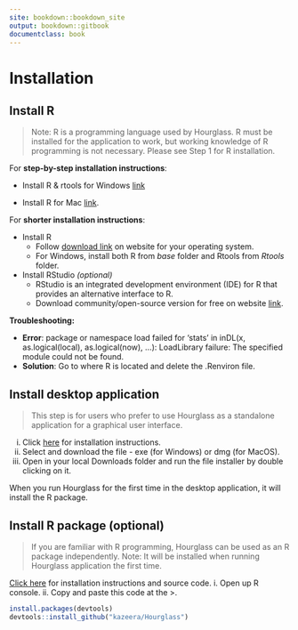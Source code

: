 ```yaml
---
site: bookdown::bookdown_site
output: bookdown::gitbook
documentclass: book
---
```

# Installation

## Install R
> Note: R is a programming language used by Hourglass. R must be installed for the application to work, but working knowledge of R programming is not necessary. Please see Step 1 for R installation.

For **step-by-step installation instructions**:

* Install R & rtools for Windows [link](https://datag.org/resources/documents/spring-2018/37-de-barros-installing-r-on-windows/file) 

* Install R for Mac [link](https://people.umass.edu/biep540w/pdf/HOW%20TO%20install%20R%20and%20R%20Studio%20MAC%20Users%20Fall%202020.pdf).


For **shorter installation instructions**:

* Install R
     * Follow [download link](https://cran.r-project.org/bin/) on website for your operating system. 
     * For Windows, install both R from _base_ folder and Rtools from _Rtools_ folder. 


* Install RStudio _(optional)_
     * RStudio is an integrated development environment (IDE) for R that provides an alternative interface to R.
     *  Download community/open-source version for free on website [link](https://rstudio.com/products/rstudio/download/#download).


**Troubleshooting:**

* **Error**: package or namespace load failed for 'stats' in inDL(x, as.logical(local), as.logical(now), ...):
LoadLibrary failure: The specified module could not be found.
* **Solution**: Go to where R is located and delete the .Renviron file.

## Install desktop application
> This step is for users who prefer to use Hourglass as a standalone application for a graphical user interface.

i. Click [here](https://github.com/kazeera/Hourglass-interface) for installation instructions.
ii. Select and download the file - exe (for Windows) or dmg (for MacOS).
iii. Open in your local Downloads folder and run the file installer by double clicking on it.

When you run Hourglass for the first time in the desktop application, it will install the R package.

## Install R package (optional)
> If you are familiar with R programming, Hourglass can be used as an R package independently. Note: It will be installed when running Hourglass application the first time.

[Click here](https://github.com/kazeera/Hourglass) for installation instructions and source code.
i. Open up R console.
ii. Copy and paste this code at the >. 

```r{}
install.packages(devtools)
devtools::install_github("kazeera/Hourglass")
```
